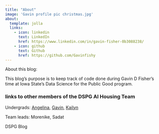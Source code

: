 ```yaml
---
title: "About"
image: 'Gavin profile pic christmas.jpg'
about:
  template: jolla
  links:
    - icon: linkedin
      text: LinkedIn
      href: https://www.linkedin.com/in/gavin-fisher-0b3088238/
    - icon: github
      text: Github
      href: https://github.com/Gavinfishy
---
```


About this blog:

This blog's purpose is to keep track of code done during Gavin D Fisher's time at Iowa State's Data Science for the Public Good program.

### links to other members of the DSPG AI Housing Team

Undergrads: [Angelina](https://1angelinaevans.github.io/AngelinaEvansBlog/), [Gavin](https://gavinfishy.github.io/Gavin_DSPG_Blog/), [Kailyn](https://kailynhogan.github.io/Kailyn_Hogan_DSPG_Blog/)

Team leads: Morenike, Sadat

DSPG Blog
